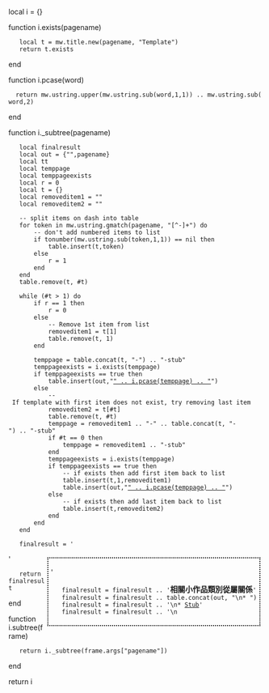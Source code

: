 local i = {}

function i.exists(pagename)
    local t = mw.title.new(pagename, "Template")
    return t.exists
end

function i.pcase(word)
   return mw.ustring.upper(mw.ustring.sub(word,1,1)) .. mw.ustring.sub(word,2)
end

function i._subtree(pagename)
    local finalresult
    local out = {"",pagename}
    local tt
    local temppage
    local temppageexists
    local r = 0
    local t = {}
    local removeditem1 = ""
    local removeditem2 = ""
    
    -- split items on dash into table
    for token in mw.ustring.gmatch(pagename, "[^-]+") do
        -- don't add numbered items to list
        if tonumber(mw.ustring.sub(token,1,1)) == nil then
            table.insert(t,token)
        else
            r = 1
        end
    end
    table.remove(t, #t)

    while (#t > 1) do
        if r == 1 then
            r = 0
        else
            -- Remove 1st item from list
            removeditem1 = t[1]
            table.remove(t, 1)
        end

        temppage = table.concat(t, "-") .. "-stub"
        temppageexists = i.exists(temppage)
        if temppageexists == true then
            table.insert(out,"[[Template:"_.._temppage_.._"|" .. i.pcase(temppage) .. "]]")
        else
            -- If template with first item does not exist, try removing last item
            removeditem2 = t[#t]
            table.remove(t, #t)
            temppage = removeditem1 .. "-" .. table.concat(t, "-") .. "-stub"
            if #t == 0 then
                temppage = removeditem1 .. "-stub"
            end
            temppageexists = i.exists(temppage)
            if temppageexists == true then
                -- if exists then add first item back to list
                table.insert(t,1,removeditem1)
                table.insert(out,"[[Template:"_.._temppage_.._"|" .. i.pcase(temppage) .. "]]")
            else
                -- if exists then add last item back to list
                table.insert(t,removeditem2)
            end
        end
    end

    finalresult = '<div style="float:right; border-style:dotted; border-width:2px; padding:5px; margin:5px;">'
    finalresult = finalresult .. '<span title="顯示本小作品訊息模板與其他相關模板的從屬關係。" style="font-size:125%; font-weight:bold;">相關小作品類別從屬關係</span>'
    finalresult = finalresult .. table.concat(out, "\n* ")
    finalresult = finalresult .. '\n* [[Template:Stub|Stub]]'
    finalresult = finalresult .. '\n</div>'
    return finalresult
end

function i.subtree(frame)
    return i._subtree(frame.args["pagename"])
end

return i